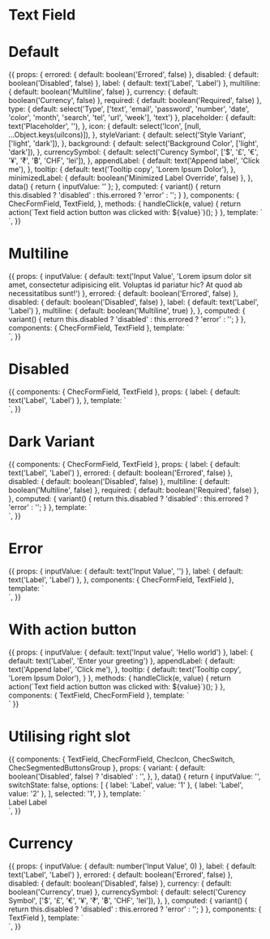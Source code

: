 
<Meta title="Form fields/Text field" component={TextField} />

# Text Field

<Props of={TextField} />

# Default

<Preview>
  <Story name="Defaults">
    {{
      props: {
        errored: {
          default: boolean('Errored', false)
        },
        disabled: {
          default: boolean('Disabled', false)
        },
        label: {
          default: text('Label', 'Label')
        },
        multiline: {
          default: boolean('Multiline', false)
        },
        currency: {
          default: boolean('Currency', false)
        },
        required: {
          default: boolean('Required', false)
        },
        type: {
          default: select('Type', ['text', 'email', 'password', 'number', 'date', 'color', 'month', 'search', 'tel', 'url', 'week'], 'text')
        },
        placeholder: {
          default: text('Placeholder', ''),
        },
        icon: {
          default: select('Icon', [null, ...Object.keys(uiIcons)]),
        },
        styleVariant: {
          default: select('Style Variant', ['light', 'dark']),
        },
        background: {
          default: select('Background Color', ['light', 'dark']),
        },
        currencySymbol: {
          default: select('Curency Symbol', ['$', '£', '€', '¥', '₹', '฿', 'CHF', 'lei']),
        },
        appendLabel: {
          default: text('Append label', 'Click me'),
        },
        tooltip: {
          default: text('Tooltip copy', 'Lorem Ipsum Dolor'),
        },
        minimizedLabel: {
          default: boolean('Minimized Label Override', false)
        },
      },
      data() {
        return { inputValue: '' };
      },
      computed: {
        variant() {
          return this.disabled ? 'disabled' : this.errored ? 'error' : '';
        }
      },
      components: {
        ChecFormField,
        TextField,
      },
      methods: {
        handleClick(e, value) {
          return action(`Text field action button was clicked with: ${value}`)();
        }
      },
      template: `
        <div class="py-16 flex justify-center" :class="{'bg-gray-700': background === 'dark'}">
          <ChecFormField
            :appendLabel="appendLabel"
            :tooltip="tooltip"
            :icon="icon"
            @action-click="handleClick"
            class="w-full max-w-sm"
          >
            <TextField
              name="input-name"
              :label="label"
              :multiline="multiline"
              placeholder="Example Placeholder"
              v-model="inputValue"
              :variant="variant"
              :style-variant="styleVariant"
              :type="type"
              :placeholder="placeholder"
              :required="required"
              :minimized-label="minimizedLabel"
              :currency="currency"
              :currencySymbol="currencySymbol"
              />
          </ChecFormField>
        </div>`,
    }}
  </Story>
</Preview>

# Multiline

<Preview>
  <Story name="Multiline">
    {{
      props: {
        inputValue: {
          default: text('Input Value', 'Lorem ipsum dolor sit amet, consectetur adipisicing elit. Voluptas id pariatur hic? At quod ab necessitatibus sunt!')
        },
        errored: {
          default: boolean('Errored', false)
        },
        disabled: {
          default: boolean('Disabled', false)
        },
        label: {
          default: text('Label', 'Label')
        },
        multiline: {
          default: boolean('Multiline', true)
        },
      },
      computed: {
        variant() {
          return this.disabled ? 'disabled' : this.errored ? 'error' : '';
        }
      },
      components: {
        ChecFormField,
        TextField
      },
      template: `
        <div class="py-16 flex justify-center">
          <ChecFormField
            class="w-full max-w-sm"
          >
            <TextField
              name="input-name"
              :label="label"
              :multiline="multiline"
              placeholder="Example Placeholder"
              v-model="inputValue"
              :variant="variant"
            />
          </ChecFormField>
        </div>`,
    }}
  </Story>
</Preview>

# Disabled

<Preview>
  <Story name="Disabled">
    {{
      components: {
        ChecFormField,
        TextField
      },
      props: {
        label: {
          default: text('Label', 'Label')
        },
      },
      template: `
        <div class="py-16 flex justify-center">
          <ChecFormField
            class="w-full max-w-sm"
          >
            <TextField
              name="input-name"
              :label="label"
              placeholder="Text Field Placeholder"
              variant="disabled"
            />
          </ChecFormField>
        </div>`,
    }}
  </Story>
</Preview>

# Dark Variant

<Preview>
  <Story name="Dark Style Variant">
    {{
      components: {
        ChecFormField,
        TextField
      },
      props: {
        label: {
          default: text('Label', 'Label')
        },
        errored: {
          default: boolean('Errored', false)
        },
        disabled: {
          default: boolean('Disabled', false)
        },
        multiline: {
          default: boolean('Multiline', false)
        },
        required: {
          default: boolean('Required', false)
        },
      },
      computed: {
        variant() {
          return this.disabled ? 'disabled' : this.errored ? 'error' : '';
        }
      },
      template: `
        <div class="py-16 flex justify-center bg-gray-700">
          <ChecFormField
            class="w-full max-w-sm"
          >
            <TextField
              name="input-name"
              :label="label"
              :style-variant="'dark'"
              placeholder="Text Field Placeholder"
              :multiline="multiline"
              :variant="variant"
              :required="required"
              bg-gray-700
            />
          </ChecFormField>
        </div>`,
    }}
  </Story>
</Preview>

# Error

<Preview>
  <Story name="Error">
    {{
      props: {
        inputValue: {
          default: text('Input Value', '')
        },
        label: {
          default: text('Label', 'Label')
        },
      },
      components: {
        ChecFormField,
        TextField
      },
      template: `
        <div class="py-16 flex justify-center">
          <ChecFormField
            class="w-full max-w-sm"
          >
            <TextField
              name="input-name"
              :label="label"
              class="w-full max-w-sm"
              placeholder="Text Field Placeholder"
              variant="error"
              v-model="inputValue"
            />
          </ChecFormField>
        </div>`,
    }}
  </Story>
</Preview>

# With action button

<Preview>
  <Story name="With action button">
    {{
      props: {
        inputValue: {
          default: text('Input value', 'Hello world')
        },
        label: {
          default: text('Label', 'Enter your greeting')
        },
        appendLabel: {
          default: text('Append label', 'Click me'),
        },
        tooltip: {
          default: text('Tooltip copy', 'Lorem Ipsum Dolor'),
        }
      },
      methods: {
        handleClick(e, value) {
          return action(`Text field action button was clicked with: ${value}`)();
        }
      },
      components: {
        TextField,
        ChecFormField
      },
      template: `
        <div class="py-16 flex justify-center">
          <ChecFormField
            class="w-full max-w-sm"
            :appendLabel="appendLabel"
            :tooltip="tooltip"
            @action-click="handleClick"
          >
            <TextField
                :label="label"
                v-model="inputValue"
              />
          </ChecFormField>
        </div>
      `
    }}
  </Story>
</Preview>

# Utilising right slot

<Preview>
  <Story name="Right slot">
    {{
      components: {
        TextField,
        ChecFormField,
        ChecIcon,
        ChecSwitch,
        ChecSegmentedButtonsGroup
      },
      props: {
        variant: {
          default: boolean('Disabled', false) ? 'disabled' : '',
        },
      },
      data() {
        return {
          inputValue: '',
          switchState: false,
          options: [
            { label: 'Label', value: '1' },
            { label: 'Label', value: '2' },
          ],
          selected: '1',
        }
      },
      template: `
        <div class="py-16 flex justify-center flex flex-col justify-center">
          <TextField
            label="With label"
            class="self-center w-full max-w-sm mb-4"
            v-model="inputValue"
            type="text"
            :variant="variant"
          >
            Label
          </TextField>
          <TextField
            label="With icon"
            class="self-center w-full max-w-sm mb-4"
            v-model="inputValue"
            type="text"
            :variant="variant"
          >
            <ChecIcon icon="calendar" class="w-4 h-4 text-gray-500" />
          </TextField>
          <TextField
            label="With switch"
            class="self-center w-full max-w-sm mb-4"
            v-model="inputValue"
            type="text"
            :variant="variant"
          >
            <ChecSwitch v-model="switchState">Label</ChecSwitch>
          </TextField>
          <TextField
            label="With segmented buttons"
            class="self-center w-full max-w-sm mb-4"
            v-model="inputValue"
            type="text"
            :variant="variant"
          >
            <ChecSegmentedButtonsGroup
              :options="options"
              v-model="selected"
            />
          </TextField>
        </div>`,
    }}
  </Story>
</Preview>

# Currency

<Preview>
  <Story name="Currency">
    {{
      props: {
        inputValue: {
          default: number('Input Value', 0)
        },
        label: {
          default: text('Label', 'Label')
        },
        errored: {
          default: boolean('Errored', false)
        },
        disabled: {
          default: boolean('Disabled', false)
        },
        currency: {
          default: boolean('Currency', true)
        },
        currencySymbol: {
          default: select('Curency Symbol', ['$', '£', '€', '¥', '₹', '฿', 'CHF', 'lei']),
        },
      },
      computed: {
        variant() {
          return this.disabled ? 'disabled' : this.errored ? 'error' : '';
        }
      },
      components: {
        TextField
      },
      template: `
        <div class="py-16 flex justify-center">
          <TextField
            name="input-name"
            :label="label"
            class="w-full max-w-sm"
            :variant="variant"
            :currency="currency"
            v-model="inputValue"
            :currencySymbol="currencySymbol"
          />
        </div>`,
    }}
  </Story>
</Preview>
